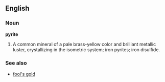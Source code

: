 ==English==
===Noun===
'''pyrite'''

#A common mineral of a pale brass-yellow color and brilliant metallic luster, crystallizing in the isometric system; iron pyrites; iron disulfide.

===See also===
*[[fool's gold]]
